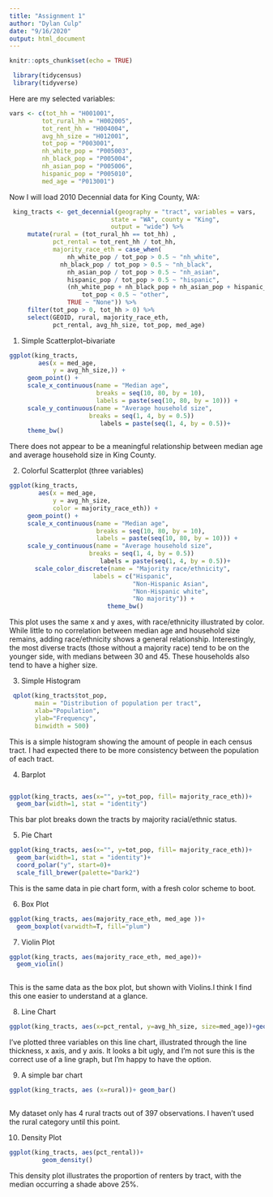 ```yaml
---
title: "Assignment 1"
author: "Dylan Culp"
date: "9/16/2020"
output: html_document
---
```


```r
knitr::opts_chunk$set(echo = TRUE)
```

```r
 library(tidycensus)
 library(tidyverse)

```

Here are my selected variables: 
```r
vars <- c(tot_hh = "H001001",
         tot_rural_hh = "H002005",
         tot_rent_hh = "H004004",
         avg_hh_size = "H012001",
         tot_pop = "P003001",
         nh_white_pop = "P005003",
         nh_black_pop = "P005004",
         nh_asian_pop = "P005006",
         hispanic_pop = "P005010",
         med_age = "P013001")
```

Now I will load 2010 Decennial data for King County, WA:
```r
 king_tracts <- get_decennial(geography = "tract", variables = vars,
                            state = "WA", county = "King",
                            output = "wide") %>%
     mutate(rural = (tot_rural_hh == tot_hh) ,
            pct_rental = tot_rent_hh / tot_hh,
            majority_race_eth = case_when(
                nh_white_pop / tot_pop > 0.5 ~ "nh_white",
              nh_black_pop / tot_pop > 0.5 ~ "nh_black",
                nh_asian_pop / tot_pop > 0.5 ~ "nh_asian",
                hispanic_pop / tot_pop > 0.5 ~ "hispanic",
                (nh_white_pop + nh_black_pop + nh_asian_pop + hispanic_pop) /
                    tot_pop < 0.5 ~ "other",
                TRUE ~ "None")) %>%
     filter(tot_pop > 0, tot_hh > 0) %>%
     select(GEOID, rural, majority_race_eth, 
            pct_rental, avg_hh_size, tot_pop, med_age) 
```

1. Simple Scatterplot--bivariate 

```r
ggplot(king_tracts, 
        aes(x = med_age,
            y = avg_hh_size,)) +
     geom_point() +
     scale_x_continuous(name = "Median age",
                        breaks = seq(10, 80, by = 10),
                        labels = paste(seq(10, 80, by = 10))) +
     scale_y_continuous(name = "Average household size",
                      breaks = seq(1, 4, by = 0.5))
                         labels = paste(seq(1, 4, by = 0.5))+
     theme_bw()
```
There does not appear to be a meaningful relationship between median age and average household size in King County.



2. Colorful Scatterplot (three variables)

```r
ggplot(king_tracts, 
        aes(x = med_age,
            y = avg_hh_size,
            color = majority_race_eth)) +
     geom_point() +
     scale_x_continuous(name = "Median age",
                        breaks = seq(10, 80, by = 10),
                        labels = paste(seq(10, 80, by = 10))) +
     scale_y_continuous(name = "Average household size",
                      breaks = seq(1, 4, by = 0.5))
                         labels = paste(seq(1, 4, by = 0.5))+
       scale_color_discrete(name = "Majority race/ethnicity",
                       labels = c("Hispanic",
                                  "Non-Hispanic Asian",
                                  "Non-Hispanic white",
                                  "No majority")) +
                           theme_bw()
```
This plot uses the same x and y axes, with race/ethnicity illustrated by color. While little to no correlation between median age and household size remains, adding race/ethnicity shows a general relationship. Interestingly, the most diverse tracts (those without a majority race) tend to be on the younger side, with medians between 30 and 45. These households also tend to have a higher size.



3. Simple Histogram

```r
 qplot(king_tracts$tot_pop,
       main = "Distribution of population per tract",
       xlab="Population",
       ylab="Frequency",
       binwidth = 500)
```
This is a simple histogram showing the amount of people in each census tract. I had expected there to be more consistency between the population of each tract.


4. Barplot
```r

```

```r
ggplot(king_tracts, aes(x="", y=tot_pop, fill= majority_race_eth))+
  geom_bar(width=1, stat = "identity")
```
This bar plot breaks down the tracts by majority racial/ethnic status.


5. Pie Chart

```r
ggplot(king_tracts, aes(x="", y=tot_pop, fill= majority_race_eth))+
  geom_bar(width=1, stat = "identity")+
  coord_polar("y", start=0)+
  scale_fill_brewer(palette="Dark2")
```
This is the same data in pie chart form, with a fresh color scheme to boot.


6. Box Plot

```r
ggplot(king_tracts, aes(majority_race_eth, med_age ))+
  geom_boxplot(varwidth=T, fill="plum")
```
7. Violin Plot

```r
ggplot(king_tracts, aes(majority_race_eth, med_age))+
  geom_violin()
  
```
This is the same data as the box plot, but shown with Violins.I think I find this one easier to understand at a glance.


8. Line Chart

```r
ggplot(king_tracts, aes(x=pct_rental, y=avg_hh_size, size=med_age))+geom_line()
```
I've plotted three variables on this line chart, illustrated through the line thickness, x axis, and y axis. It looks a bit ugly, and I'm not sure this is the correct use of a line graph, but I'm happy to have the option.


9. A simple bar chart

```r
ggplot(king_tracts, aes (x=rural))+ geom_bar()
  
```
My dataset only has 4 rural tracts out of 397 observations. I haven't used the rural category until this point.


10. Density Plot

```r
ggplot(king_tracts, aes(pct_rental))+
         geom_density()
```
This density plot illustrates the proportion of renters by tract, with the median occurring a shade above 25%.
